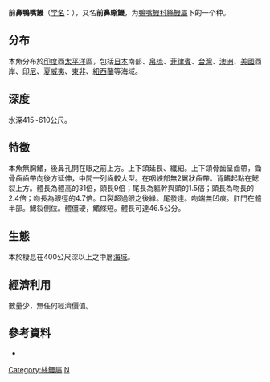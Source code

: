 {{Speciesbox
| genus = Nettastoma
| species = solitarium
| status = LC
| status_system = IUCN
| authority = [[Castle|Castle]] & [[Smith|Smith]], 1981
}}

'''前鼻鴨嘴鰻'''（[[学名|学名]]：{{lang|la|'''''Nettastoma solitarium'''''}}），又名'''前鼻蜥鰻'''，为[[鴨嘴鰻科|鴨嘴鰻科]][[絲鰻屬|絲鰻屬]]下的一个种。

==分布==
本魚分布於[[印度|印度]]西[[太平洋|太平洋]]區，包括[[日本|日本]]南部、[[帛琉|帛琉]]、[[菲律賓|菲律賓]]、[[台灣|台灣]]、[[澳洲|澳洲]]、[[美國|美國]]西岸、[[印尼|印尼]]、[[夏威夷|夏威夷]]、[[東非|東非]]、[[紐西蘭|紐西蘭]]等海域。

==深度==
水深415~610公尺。

==特徵==
本魚無胸鰭，後鼻孔開在眼之前上方。上下頜延長、纖細。上下頜骨齒呈齒帶，鋤骨齒齒帶向後方延伸，中間一列齒較大型。在咽峽部無2翼狀齒帶。背鰭起點在鰓裂上方。體長為體高的31倍，頭長9倍；尾長為軀幹與頭的1.5倍；頭長為吻長的2.4倍；吻長為眼徑的4.7倍。口裂超過眼之後緣。尾發達。吻端無凹痕。肛門在體半部。鰓裂側位。體僵硬，鰭條短。體長可達46.5公分。

==生態==
本於棲息在400公尺深以上之中層[[海域|海域]]。

==經濟利用==
數量少，無任何經濟價值。

==參考資料==
* {{TaiBNET| zh=前鼻鴨嘴鰻 | id=383475 | binomial=Nettastoma solitarium | authority=Castle & Smith, 1981 | var= | accessdate=2013-01-24}}
{{Taxonbar|from=Q2205783}}

[[Category:絲鰻屬|Category:絲鰻屬]]
[[Category:1981年描述的魚類|N]]